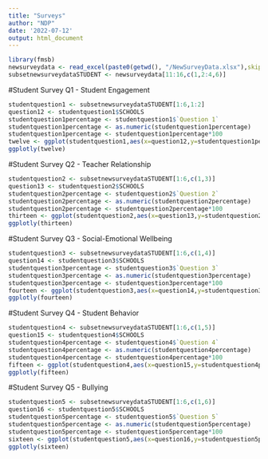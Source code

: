 ```yaml
---
title: "Surveys"
author: "NDP"
date: '2022-07-12'
output: html_document
---
```

```r
library(fmsb)
newsurveydata <- read_excel(paste0(getwd(), "/NewSurveyData.xlsx"),skip=0,col_names=TRUE)
subsetnewsurveydataSTUDENT <- newsurveydata[11:16,c(1,2:4,6)]
```

#Student Survey Q1 - Student Engagement
```r
studentquestion1 <- subsetnewsurveydataSTUDENT[1:6,1:2]
question12 <- studentquestion1$SCHOOLS
studentquestion1percentage <- studentquestion1$`Question 1`
studentquestion1percentage <- as.numeric(studentquestion1percentage)
studentquestion1percentage <- studentquestion1percentage*100
twelve <- ggplot(studentquestion1,aes(x=question12,y=studentquestion1percentage,fill=question12)) +geom_col()+labs(title="Student Engagement",x="",y="Percent") + scale_fill_discrete(name = "") + geom_text(aes(label = studentquestion1percentage, y = studentquestion1percentage), size = 3, position = position_stack(vjust = 1.02))
ggplotly(twelve)
```

#Student Survey Q2 - Teacher Relationship
```r
studentquestion2 <- subsetnewsurveydataSTUDENT[1:6,c(1,3)]
question13 <- studentquestion2$SCHOOLS
studentquestion2percentage <- studentquestion2$`Question 2`
studentquestion2percentage <- as.numeric(studentquestion2percentage)
studentquestion2percentage <- studentquestion2percentage*100
thirteen <- ggplot(studentquestion2,aes(x=question13,y=studentquestion2percentage,fill=question13)) +geom_col()+labs(title="Teacher Relationship",x="",y="Percent") + scale_fill_discrete(name = "") + geom_text(aes(label = studentquestion2percentage, y = studentquestion2percentage), size = 3, position = position_stack(vjust = 1.02))
ggplotly(thirteen)
```

#Student Survey Q3 - Social-Emotional Wellbeing
```r
studentquestion3 <- subsetnewsurveydataSTUDENT[1:6,c(1,4)]
question14 <- studentquestion3$SCHOOLS
studentquestion3percentage <- studentquestion3$`Question 3`
studentquestion3percentage <- as.numeric(studentquestion3percentage)
studentquestion3percentage <- studentquestion3percentage*100
fourteen <- ggplot(studentquestion3,aes(x=question14,y=studentquestion3percentage,fill=question14)) +geom_col()+labs(title="Social-Emotional Wellbeing",x="",y="Percent") + scale_fill_discrete(name = "") + geom_text(aes(label = studentquestion3percentage, y = studentquestion3percentage), size = 3, position = position_stack(vjust = 1.02))
ggplotly(fourteen)
```

#Student Survey Q4 - Student Behavior
```r
studentquestion4 <- subsetnewsurveydataSTUDENT[1:6,c(1,5)]
question15 <- studentquestion4$SCHOOLS
studentquestion4percentage <- studentquestion4$`Question 4`
studentquestion4percentage <- as.numeric(studentquestion4percentage)
studentquestion4percentage <- studentquestion4percentage*100
fifteen <- ggplot(studentquestion4,aes(x=question15,y=studentquestion4percentage,fill=question15)) +geom_col()+labs(title="Student Behavior",x="",y="Percent") + scale_fill_discrete(name = "") + geom_text(aes(label = studentquestion4percentage, y = studentquestion4percentage), size = 3, position = position_stack(vjust = 1.02))
ggplotly(fifteen)
```

#Student Survey Q5 - Bullying
```r
studentquestion5 <- subsetnewsurveydataSTUDENT[1:6,c(1,6)]
question16 <- studentquestion5$SCHOOLS
studentquestion5percentage <- studentquestion5$`Question 5`
studentquestion5percentage <- as.numeric(studentquestion5percentage)
studentquestion5percentage <- studentquestion5percentage*100
sixteen <- ggplot(studentquestion5,aes(x=question16,y=studentquestion5percentage,fill=question16)) +geom_col()+labs(title="Bullying",x="",y="Percent") + scale_fill_discrete(name = "") + geom_text(aes(label = studentquestion5percentage, y = studentquestion5percentage), size = 3, position = position_stack(vjust = 1.02))
ggplotly(sixteen)
```
